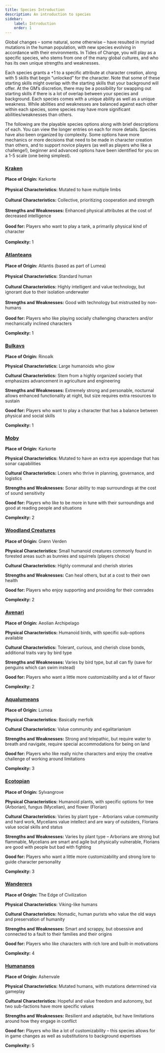 ```yaml
---
title: Species Introduction
description: An introduction to species
sidebar:
    label: Introduction
    order: 1
---
```


Global changes – some natural, some otherwise – have resulted in myriad mutations in the human population, with new species evolving in accordance with their environments. In Tides of Change, you will play as a specific species, who stems from one of the many global cultures, and who has its own unique strengths and weaknesses.

Each species grants a +1 to a specific attribute at character creation, along with 5 skills that begin “unlocked” for the character. Note that some of these starting skills might overlap with the starting skills that your background will offer. At the GM’s discretion, there may be a possibility for swapping out starting skills if there is a lot of overlap between your species and background. Each species comes with a unique ability as well as a unique weakness. While abilities and weaknesses are balanced against each other within each species, some species may have more significant abilities/weaknesses than others.

The following are the playable species options along with brief descriptions of each. You can view the longer entries on each for more details. Species have also been organized by complexity. Some options have more mechanics or more decisions that need to be made in character creation than others, and to support novice players (as well as players who like a challenge!), beginner and advanced options have been identified for you on a 1-5 scale (one being simplest). 

### [Kraken](/docs/species/kraken//)
**Place of Origin:** Karkorte<br></br>
**Physical Characteristics:** Mutated to have multiple limbs<br></br>
**Cultural Characteristics:** Collective, prioritizing cooperation and strength<br></br>
**Strengths and Weaknesses:** Enhanced physical attributes at the cost of decreased intelligence<br></br>
**Good for:** Players who want to play a tank, a primarily physical kind of character<br></br>
**Complexity:** 1

### [Atlanteans](/docs/species/atlanteans/)
**Place of Origin:** Atlantis (based as part of Lumea)<br></br>
**Physical Characteristics:** Standard human<br></br>
**Cultural Characteristics:** Highly intelligent and value technology, but ignorant due to their isolation underwater<br></br>
**Strengths and Weaknesses:** Good with technology but mistrusted by non-humans<br></br>
**Good for:** Players who like playing socially challenging characters and/or mechanically inclined characters

**Complexity:** 1

### [Bulkavs](/docs/species/bulkavs/)
**Place of Origin:** Rinoalk

**Physical Characteristics:** Large humanoids who glow

**Cultural Characteristics:** Stem from a highly organized society that emphasizes advancement in agriculture and engineering

**Strengths and Weaknesses:** Extremely strong and personable, nocturnal allows enhanced functionality at night, but size requires extra resources to sustain

**Good for:** Players who want to play a character that has a balance between physical and social skills

**Complexity:** 1

### [Moby](/docs/species/moby/)
**Place of Origin:** Karkorte

**Physical Characteristics:** Mutated to have an extra eye appendage that has sonar capabilities

**Cultural Characteristics:** Loners who thrive in planning, governance, and logistics

**Strengths and Weaknesses:** Sonar ability to map surroundings at the cost of sound sensitivity

**Good for:** Players who like to be more in tune with their surroundings and good at reading people and situations

**Complexity:** 2

### [Woodland Creatures](/docs/species/woodland-creatures/)
**Place of Origin:** Grønn Verden

**Physical Characteristics:** Small humanoid creatures commonly found in forested areas such as bunnies and squirrels (players choice)

**Cultural Characteristics:** Highly communal and cherish stories

**Strengths and Weaknesses:** Can heal others, but at a cost to their own health

**Good for:** Players who enjoy supporting and providing for their comrades

**Complexity:** 2

### [Avenari](/docs/species/avenari/)
**Place of Origin:** Aeolian Archipelago

**Physical Characteristics:** Humanoid birds, with specific sub-options available

**Cultural Characteristics:** Tolerant, curious, and cherish close bonds, additional traits vary by bird type

**Strengths and Weaknesses:** Varies by bird type, but all can fly (save for penguins which can swim instead)

**Good for:** Players who want a little more customizability and a lot of flavor

**Complexity:** 2

### [Aqualumeans](/docs/species/aqualumeans/)
**Place of Origin:** Lumea

**Physical Characteristics:** Basically merfolk

**Cultural Characteristics:** Value community and egalitarianism

**Strengths and Weaknesses:** Strong and telepathic, but require water to breath and navigate, require special accommodations for being on land

**Good for:** Players who like really niche characters and enjoy the creative challenge of working around limitations

**Complexity:** 3

### [Ecotopian](/docs/species/ecotopian/)
**Place of Origin:** Sylvangrove

**Physical Characteristics:** Humanoid plants, with specific options for tree (Arborian), fungus (Mycelian), and flower (Florian)

**Cultural Characteristics:** Varies by plant type – Arborians value community and hard work, Mycelians value intellect and are wary of outsiders, Florians value social skills and status

**Strengths and Weaknesses:** Varies by plant type – Arborians are strong but flammable, Mycelians are smart and agile but physically vulnerable, Florians are good with people but bad with fighting

**Good for:** Players who want a little more customizability and strong lore to guide character personality

**Complexity:** 3

### [Wanderers](/docs/species/wanderers/)
**Place of Origin:** The Edge of Civilization

**Physical Characteristics:** Viking-like humans

**Cultural Characteristics:** Nomadic, human purists who value the old ways and preservation of humanity

**Strengths and Weaknesses:** Smart and scrappy, but obsessive and connected to a fault to their families and their origins

**Good for:** Players who like characters with rich lore and built-in motivations

**Complexity:** 4

### [Humananos](/docs/species/humananos/)
**Place of Origin:** Ashenvale

**Physical Characteristics:** Mutated humans, with mutations determined via gameplay

**Cultural Characteristics:** Hopeful and value freedom and autonomy, but two sub-factions have more specific values

**Strengths and Weaknesses:** Resilient and adaptable, but have limitations around how they engage in conflict

**Good for:** Players who like a lot of customizability – this species allows for in game changes as well as substitutions to background expertises

**Complexity:** 5
